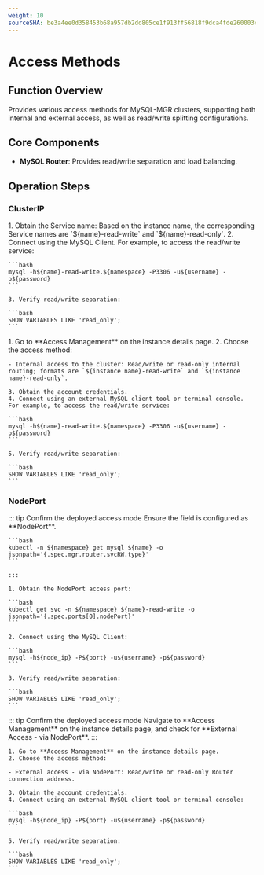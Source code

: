 ```yaml
---
weight: 10
sourceSHA: be3a4ee0d358453b68a957db2dd805ce1f913ff56818f9dca4fde260003cfaf2
---
```


# Access Methods

## Function Overview

Provides various access methods for MySQL-MGR clusters, supporting both internal and external access, as well as read/write splitting configurations.

## Core Components

- **MySQL Router**: Provides read/write separation and load balancing.

## Operation Steps

### ClusterIP

<Tabs>
  <Tab label="CLI">
    1. Obtain the Service name: Based on the instance name, the corresponding Service names are `${name}-read-write` and `${name}-read-only`.
    2. Connect using the MySQL Client. For example, to access the read/write service:

    ```bash
    mysql -h${name}-read-write.${namespace} -P3306 -u${username} -p${password}
    ```

    3. Verify read/write separation:

    ```bash
    SHOW VARIABLES LIKE 'read_only';
    ```
  </Tab>

  <Tab label="Web Console">
    1. Go to **Access Management** on the instance details page.
    2. Choose the access method:

    - Internal access to the cluster: Read/write or read-only internal routing; formats are `${instance name}-read-write` and `${instance name}-read-only`.

    3. Obtain the account credentials.
    4. Connect using an external MySQL client tool or terminal console. For example, to access the read/write service:

    ```bash
    mysql -h${name}-read-write.${namespace} -P3306 -u${username} -p${password}
    ```

    5. Verify read/write separation:

    ```bash
    SHOW VARIABLES LIKE 'read_only';
    ```
  </Tab>
</Tabs>

### NodePort

<Tabs>
  <Tab label="CLI">
    ::: tip Confirm the deployed access mode
    Ensure the field is configured as **NodePort**.

    ```bash
    kubectl -n ${namespace} get mysql ${name} -o jsonpath='{.spec.mgr.router.svcRW.type}'
    ```

    :::

    1. Obtain the NodePort access port:

    ```bash
    kubectl get svc -n ${namespace} ${name}-read-write -o jsonpath='{.spec.ports[0].nodePort}'
    ```

    2. Connect using the MySQL Client:

    ```bash
    mysql -h${node_ip} -P${port} -u${username} -p${password}
    ```

    3. Verify read/write separation:

    ```bash
    SHOW VARIABLES LIKE 'read_only';
    ```
  </Tab>

  <Tab label="Web Console">
    ::: tip Confirm the deployed access mode
    Navigate to **Access Management** on the instance details page, and check for **External Access - via NodePort**.
    :::

    1. Go to **Access Management** on the instance details page.
    2. Choose the access method:

    - External access - via NodePort: Read/write or read-only Router connection address.

    3. Obtain the account credentials.
    4. Connect using an external MySQL client tool or terminal console:

    ```bash
    mysql -h${node_ip} -P${port} -u${username} -p${password}
    ```

    5. Verify read/write separation:

    ```bash
    SHOW VARIABLES LIKE 'read_only';
    ```
  </Tab>
</Tabs>
